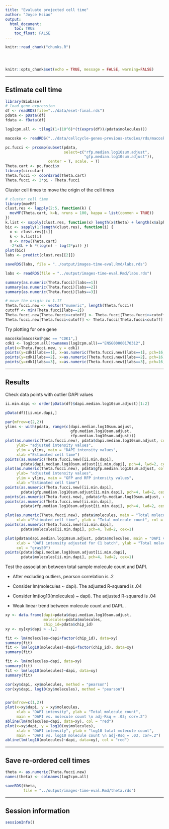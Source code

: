 ```yaml
---
title: "Evaluate projected cell time"
author: "Joyce Hsiao"
output: 
  html_document:
    toc: TRUE
    toc_float: FALSE
---
```


<!-- The file analysis/chunks.R contains chunks that define default settings
shared across the workflowr files. -->
```r
knitr::read_chunk("chunks.R")
```

<!-- Update knitr chunk options -->
```r
```

<!-- Insert the date the file was last updated -->
```r
```

<!-- Insert the code version (Git commit SHA1) if Git repository exists and R
 package git2r is installed -->
```r
```

```r
knitr::opts_chunk$set(echo = TRUE, message = FALSE, warning=FALSE)
```


---

## Estimate cell time

```r
library(Biobase)
# load gene expression
df <- readRDS(file="../data/eset-final.rds")
pdata <- pData(df)
fdata <- fData(df)

log2cpm.all <- t(log2(1+(10^6)*(t(exprs(df))/pdata$molecules)))

macosko <- readRDS("../data/cellcycle-genes-previous-studies/rds/macosko-2015.rds")

pc.fucci <- prcomp(subset(pdata, 
                          select=c("rfp.median.log10sum.adjust",
                                   "gfp.median.log10sum.adjust")),
                   center = T, scale. = T)
Theta.cart <- pc.fucci$x
library(circular)
Theta.fucci <- coord2rad(Theta.cart)
Theta.fucci <- 2*pi - Theta.fucci
```

Cluster cell times to move the origin of the cell times

```r
# cluster cell time
library(movMF)
clust.res <- lapply(2:5, function(k) {
  movMF(Theta.cart, k=k, nruns = 100, kappa = list(common = TRUE))
})
k.list <- sapply(clust.res, function(x) length(x$theta) + length(x$alpha) + 1)
bic <- sapply(1:length(clust.res), function(i) {
  x <- clust.res[[i]]
  k <- k.list[i]
  n <- nrow(Theta.cart)
  -2*x$L + k *(log(n) - log(2*pi)) })
plot(bic)
labs <- predict(clust.res[[2]])

saveRDS(labs, file = "../output/images-time-eval.Rmd/labs.rds")
```


```r
labs <- readRDS(file = "../output/images-time-eval.Rmd/labs.rds")

summary(as.numeric(Theta.fucci)[labs==1])
summary(as.numeric(Theta.fucci)[labs==2])
summary(as.numeric(Theta.fucci)[labs==3])

# move the origin to 1.17
Theta.fucci.new <- vector("numeric", length(Theta.fucci))
cutoff <- min(Theta.fucci[labs==2])
Theta.fucci.new[Theta.fucci>=cutoff] <- Theta.fucci[Theta.fucci>=cutoff] - cutoff
Theta.fucci.new[Theta.fucci<cutoff] <- Theta.fucci[Theta.fucci<cutoff] - cutoff + 2*pi
```

Try plotting for one gene

```r
macosko[macosko$hgnc == "CDK1",]
cdk1 <- log2cpm.all[rownames(log2cpm.all)=="ENSG00000170312",]
plot(x=Theta.fucci.new, y = cdk1)
points(y=cdk1[labs==1], x=as.numeric(Theta.fucci.new)[labs==1], pch=16, cex=.7, col = "red")
points(y=cdk1[labs==2], x=as.numeric(Theta.fucci.new)[labs==2], pch=16, cex=.7, col = "forestgreen")
points(y=cdk1[labs==3], x=as.numeric(Theta.fucci.new)[labs==3], pch=16, cex=.7, col = "blue")
```



---

## Results

Check data points with outlier DAPI values

```r
ii.min.dapi <- order(pData(df)$dapi.median.log10sum.adjust)[1:2]

pData(df)[ii.min.dapi,]
```


```r
par(mfrow=c(2,2))
ylims <- with(pdata, range(c(dapi.median.log10sum.adjust,
                             gfp.median.log10sum.adjust,
                             rfp.median.log10sum.adjust)))
plot(as.numeric(Theta.fucci.new), pdata$dapi.median.log10sum.adjust, col = "blue", 
     ylab= "adjusted intensity values",
     ylim = ylims, main = "DAPI intensity values",
     xlab ="Estimated cell time")
points(as.numeric(Theta.fucci.new)[ii.min.dapi],
       pdata$dapi.median.log10sum.adjust[ii.min.dapi], pch=4, lwd=2, cex=1)
plot(as.numeric(Theta.fucci.new), pdata$gfp.median.log10sum.adjust, col = "forestgreen", 
     ylab= "adjusted intensity values",
     ylim = ylims, main = "GFP and RFP intensity values",
     xlab ="Estimated cell time")
points(as.numeric(Theta.fucci.new)[ii.min.dapi],
       pdata$gfp.median.log10sum.adjust[ii.min.dapi], pch=4, lwd=2, cex=1)
points(as.numeric(Theta.fucci.new), pdata$rfp.median.log10sum.adjust, col = "red")
points(as.numeric(Theta.fucci.new)[ii.min.dapi],
       pdata$rfp.median.log10sum.adjust[ii.min.dapi], pch=4, lwd=2, cex=1)

plot(as.numeric(Theta.fucci.new), pdata$molecules, main = "Total molecule count",
     xlab ="Estimated cell time", ylab = "Total molecule count", col = "gray50")
points(as.numeric(Theta.fucci.new)[ii.min.dapi],
       pdata$molecules[ii.min.dapi], pch=4, lwd=2, cex=1)

plot(pdata$dapi.median.log10sum.adjust, pdata$molecules, main = "DAPI vs. molecule count",
     xlab = "DAPI intensity adjusted for C1 batch", ylab = "Total molecule count", 
     col = "gray50")
points(pdata$dapi.median.log10sum.adjust[ii.min.dapi],
       pdata$molecules[ii.min.dapi], pch=4, lwd=2, cex=1)
```

Test the association between total sample molecule count and DAPI.

* After excluding outliers, pearson correlation is .2

* Consider lm(molecules ~ dapi). The adjusted R-squared is .04

* Consider lm(log10(molecules) ~ dapi). The adjusted R-squared is .04

* Weak linear trend between molecule count and DAPI...


```r
xy <- data.frame(dapi=pdata$dapi.median.log10sum.adjust,
                 molecules=pdata$molecules,
                 chip_id=pdata$chip_id)
xy <- xy[xy$dapi > -1,]

fit <- lm(molecules~dapi+factor(chip_id), data=xy)
summary(fit)
fit <- lm(log10(molecules)~dapi+factor(chip_id), data=xy)
summary(fit)

fit <- lm(molecules~dapi, data=xy)
summary(fit)
fit <- lm(log10(molecules)~dapi, data=xy)
summary(fit)

cor(xy$dapi, xy$molecules, method = "pearson")
cor(xy$dapi, log10(xy$molecules), method = "pearson")


par(mfrow=c(1,2))
plot(x=xy$dapi, y = xy$molecules,
     xlab = "DAPI intensity", ylab = "Total molecule count",
     main = "DAPI vs. molecule count \n adj-Rsq = .03; cor=.2")
abline(lm(molecules~dapi, data=xy), col = "red")
plot(x=xy$dapi, y = log10(xy$molecules),
     xlab = "DAPI intensity", ylab = "log10 total molecule count",
     main = "DAPI vs. log10 molecule count \n adj-Rsq = .03, cor=.2")
abline(lm(log10(molecules)~dapi, data=xy), col = "red")

```

---

## Save re-ordered cell times

```r
theta <- as.numeric(Theta.fucci.new)
names(theta) <- colnames(log2cpm.all)

saveRDS(theta,
        file = "../output/images-time-eval.Rmd/theta.rds")
```

---

## Session information

```r
sessionInfo()
```

